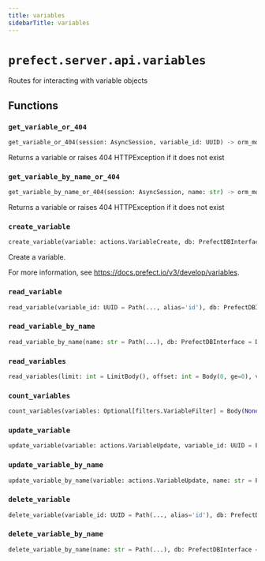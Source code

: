 ```yaml
---
title: variables
sidebarTitle: variables
---
```


# `prefect.server.api.variables`



Routes for interacting with variable objects


## Functions

### `get_variable_or_404` <sup><a href="https://github.com/PrefectHQ/prefect/blob/main/src/prefect/server/api/variables.py#L23" target="_blank"><Icon icon="github" style="width: 14px; height: 14px;" /></a></sup>

```python
get_variable_or_404(session: AsyncSession, variable_id: UUID) -> orm_models.Variable
```


Returns a variable or raises 404 HTTPException if it does not exist


### `get_variable_by_name_or_404` <sup><a href="https://github.com/PrefectHQ/prefect/blob/main/src/prefect/server/api/variables.py#L37" target="_blank"><Icon icon="github" style="width: 14px; height: 14px;" /></a></sup>

```python
get_variable_by_name_or_404(session: AsyncSession, name: str) -> orm_models.Variable
```


Returns a variable or raises 404 HTTPException if it does not exist


### `create_variable` <sup><a href="https://github.com/PrefectHQ/prefect/blob/main/src/prefect/server/api/variables.py#L56" target="_blank"><Icon icon="github" style="width: 14px; height: 14px;" /></a></sup>

```python
create_variable(variable: actions.VariableCreate, db: PrefectDBInterface = Depends(provide_database_interface)) -> core.Variable
```


Create a variable.

For more information, see https://docs.prefect.io/v3/develop/variables.


### `read_variable` <sup><a href="https://github.com/PrefectHQ/prefect/blob/main/src/prefect/server/api/variables.py#L80" target="_blank"><Icon icon="github" style="width: 14px; height: 14px;" /></a></sup>

```python
read_variable(variable_id: UUID = Path(..., alias='id'), db: PrefectDBInterface = Depends(provide_database_interface)) -> core.Variable
```

### `read_variable_by_name` <sup><a href="https://github.com/PrefectHQ/prefect/blob/main/src/prefect/server/api/variables.py#L91" target="_blank"><Icon icon="github" style="width: 14px; height: 14px;" /></a></sup>

```python
read_variable_by_name(name: str = Path(...), db: PrefectDBInterface = Depends(provide_database_interface)) -> core.Variable
```

### `read_variables` <sup><a href="https://github.com/PrefectHQ/prefect/blob/main/src/prefect/server/api/variables.py#L102" target="_blank"><Icon icon="github" style="width: 14px; height: 14px;" /></a></sup>

```python
read_variables(limit: int = LimitBody(), offset: int = Body(0, ge=0), variables: Optional[filters.VariableFilter] = None, sort: sorting.VariableSort = Body(sorting.VariableSort.NAME_ASC), db: PrefectDBInterface = Depends(provide_database_interface)) -> List[core.Variable]
```

### `count_variables` <sup><a href="https://github.com/PrefectHQ/prefect/blob/main/src/prefect/server/api/variables.py#L120" target="_blank"><Icon icon="github" style="width: 14px; height: 14px;" /></a></sup>

```python
count_variables(variables: Optional[filters.VariableFilter] = Body(None, embed=True), db: PrefectDBInterface = Depends(provide_database_interface)) -> int
```

### `update_variable` <sup><a href="https://github.com/PrefectHQ/prefect/blob/main/src/prefect/server/api/variables.py#L132" target="_blank"><Icon icon="github" style="width: 14px; height: 14px;" /></a></sup>

```python
update_variable(variable: actions.VariableUpdate, variable_id: UUID = Path(..., alias='id'), db: PrefectDBInterface = Depends(provide_database_interface)) -> None
```

### `update_variable_by_name` <sup><a href="https://github.com/PrefectHQ/prefect/blob/main/src/prefect/server/api/variables.py#L148" target="_blank"><Icon icon="github" style="width: 14px; height: 14px;" /></a></sup>

```python
update_variable_by_name(variable: actions.VariableUpdate, name: str = Path(..., alias='name'), db: PrefectDBInterface = Depends(provide_database_interface)) -> None
```

### `delete_variable` <sup><a href="https://github.com/PrefectHQ/prefect/blob/main/src/prefect/server/api/variables.py#L164" target="_blank"><Icon icon="github" style="width: 14px; height: 14px;" /></a></sup>

```python
delete_variable(variable_id: UUID = Path(..., alias='id'), db: PrefectDBInterface = Depends(provide_database_interface)) -> None
```

### `delete_variable_by_name` <sup><a href="https://github.com/PrefectHQ/prefect/blob/main/src/prefect/server/api/variables.py#L177" target="_blank"><Icon icon="github" style="width: 14px; height: 14px;" /></a></sup>

```python
delete_variable_by_name(name: str = Path(...), db: PrefectDBInterface = Depends(provide_database_interface)) -> None
```
